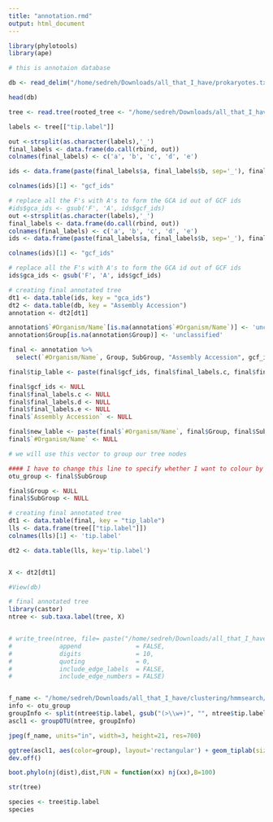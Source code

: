 ```yaml
---
title: "annotation.rmd"
output: html_document
---
```


```r
library(phylotools)
library(ape)
```

```r
# this is annotaion database

db <- read_delim("/home/sedreh/Downloads/all_that_I_have/prokaryotes.txt", "\t", escape_double = FALSE, trim_ws = TRUE)

head(db)
```

```r
tree <- read.tree(rooted_tree <- "/home/sedreh/Downloads/all_that_I_have/clustering/hmmsearch/alignments/fastas/final_trees/Rooted_trees/Cas10_0_III.fasta.nwk.nwk")


```

```r

labels <- tree[["tip.label"]]

out <-strsplit(as.character(labels),'_')
final_labels <- data.frame(do.call(rbind, out))
colnames(final_labels) <- c('a', 'b', 'c', 'd', 'e')

ids <- data.frame(paste(final_labels$a, final_labels$b, sep='_'), final_labels$c, final_labels$d, final_labels$e)

colnames(ids)[1] <- "gcf_ids"

# replace all the F's with A's to form the GCA id out of GCF ids
#ids$gca_ids <- gsub('F', 'A', ids$gcf_ids)
out <-strsplit(as.character(labels),'_')
final_labels <- data.frame(do.call(rbind, out))
colnames(final_labels) <- c('a', 'b', 'c', 'd', 'e')
ids <- data.frame(paste(final_labels$a, final_labels$b, sep='_'), final_labels$c, final_labels$d, final_labels$e)

colnames(ids)[1] <- "gcf_ids"

# replace all the F's with A's to form the GCA id out of GCF ids
ids$gca_ids <- gsub('F', 'A', ids$gcf_ids)


```

```r
# creating final annotated tree
dt1 <- data.table(ids, key = "gca_ids") 
dt2 <- data.table(db, key = "Assembly Accession")
annotation <- dt2[dt1]

annotation$`#Organism/Name`[is.na(annotation$`#Organism/Name`)] <- 'unclassified'
annotation$Group[is.na(annotation$Group)] <- 'unclassified'

final <- annotation %>%
  select(`#Organism/Name`, Group, SubGroup, "Assembly Accession", gcf_ids, final_labels.c, final_labels.d, final_labels.e)

final$tip_lable <- paste(final$gcf_ids, final$final_labels.c, final$final_labels.d, final$final_labels.e, sep='_')

final$gcf_ids <- NULL
final$final_labels.c <- NULL
final$final_labels.d <- NULL
final$final_labels.e <- NULL
final$`Assembly Accession` <- NULL

final$new_lable <- paste(final$`#Organism/Name`, final$Group, final$SubGroup, final$tip_lable, sep=' ')
final$`#Organism/Name` <- NULL

# we will use this vector to group our tree nodes

#### I have to change this line to specify whether I want to colour by group or subgroup
otu_group <- final$SubGroup

final$Group <- NULL
final$SubGroup <- NULL


```

```r
# creating final annotated tree
dt1 <- data.table(final, key = "tip_lable")
lls <- data.frame(tree[["tip.label"]])
colnames(lls)[1] <- 'tip.label'

dt2 <- data.table(lls, key='tip.label')


X <- dt2[dt1]

#View(db)
```

```r

# final annotated tree
library(castor)
ntree <- sub.taxa.label(tree, X)


# write_tree(ntree, file= paste("/home/sedreh/Downloads/all_that_I_have/clustering/hmmsearch/alignments/fastas/final_trees/Rooted_trees/annotated_rooted_tree/annotated_rooted_tree", ".nwk", sep=""),
#             append               = FALSE,
#             digits               = 10,
#             quoting              = 0,
#             include_edge_labels  = FALSE,
#             include_edge_numbers = FALSE)



```

```r


f_name <- "/home/sedreh/Downloads/all_that_I_have/clustering/hmmsearch/alignments/fastas/final_trees/Rooted_trees/annotated_rooted_images/image/Cas10_0_III.jpeg"
info <- otu_group
groupInfo <- split(ntree$tip.label, gsub("(>\\w+)", "", ntree$tip.label))
ascl1 <- groupOTU(ntree, groupInfo)

jpeg(f_name, units="in", width=3, height=21, res=700)

ggtree(ascl1, aes(color=group), layout='rectangular') + geom_tiplab(size=0.7, align=TRUE, linesize=0.01) + theme_tree2() +  theme(legend.position='none')
dev.off()


```
```r
boot.phylo(nj(dist),dist,FUN = function(xx) nj(xx),B=100)
```


```r
str(tree)
```

```r
species <- tree$tip.label
species
```



